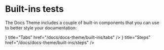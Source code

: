 # Built-ins tests


The Docs Theme includes a couple of built-in components that you can use to
better style your documentation:

<Cards>
  <Card
    icon={
      <svg
        xmlns="http://www.w3.org/2000/svg"
        fill="none"
        viewBox="0 0 24 24"
        strokeWidth={1.5}
        stroke="currentColor"
        className="h-6 w-6"
      >
        <path
          strokeLinecap="round"
          strokeLinejoin="round"
          d="M6 6.878V6a2.25 2.25 0 012.25-2.25h7.5A2.25 2.25 0 0118 6v.878m-12 0c.235-.083.487-.128.75-.128h10.5c.263 0 .515.045.75.128m-12 0A2.25 2.25 0 004.5 9v.878m13.5-3A2.25 2.25 0 0119.5 9v.878m0 0a2.246 2.246 0 00-.75-.128H5.25c-.263 0-.515.045-.75.128m15 0A2.25 2.25 0 0121 12v6a2.25 2.25 0 01-2.25 2.25H5.25A2.25 2.25 0 013 18v-6c0-.98.626-1.813 1.5-2.122"
        />
      </svg>
    }
    title="Tabs"
    href="/docs/docs-theme/built-ins/tabs"
  />
  <Card
    icon={
      <svg
        xmlns="http://www.w3.org/2000/svg"
        fill="currentColor"
        stroke="none"
        viewBox="-1 0 19 19"
      >
        <path d="M16.417 9.6A7.917 7.917 0 1 1 8.5 1.683 7.917 7.917 0 0 1 16.417 9.6zM9.666 6.508H8.248L6.09 8.09l.806 1.103 1.222-.945v4.816h1.547z" />
      </svg>
    }
    title="Steps"
    href="/docs/docs-theme/built-ins/steps"
  />
</Cards>
